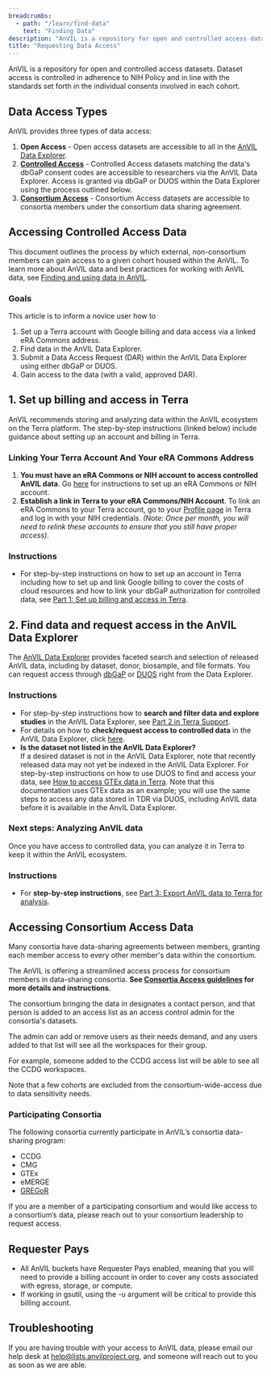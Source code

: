```yaml
---
breadcrumbs:
  - path: "/learn/find-data"
    text: "Finding Data"
description: "AnVIL is a repository for open and controlled access datasets. Dataset access is controlled in adherence to NIH Policy and in line with the standards set forth in the individual consents involved in each cohort."
title: "Requesting Data Access"
---
```


<Alert icon={false} severity="info">
  AnVIL is a repository for open and controlled access datasets. Dataset access
  is controlled in adherence to NIH Policy and in line with the standards set
  forth in the individual consents involved in each cohort.
</Alert>

## Data Access Types

AnVIL provides three types of data access:

1. **Open Access** - Open access datasets are accessible to all in the [AnVIL Data Explorer](https://explore.anvilproject.org/guides).
1. **[Controlled Access](/learn/find-data/requesting-data-access#accessing-controlled-access-data)** - Controlled Access datasets matching the data's dbGaP consent codes are accessible to researchers  via the AnVIL Data Explorer. Access is granted via dbGaP or DUOS within the Data Explorer using the process outlined below.
1. **[Consortium Access](/learn/find-data/requesting-data-access#accessing-consortium-access-data)** - Consortium Access datasets are accessible to consortia
   members under the consortium data sharing agreement.

## Accessing Controlled Access Data

This document outlines the process by which external, non-consortium members can gain access to a given cohort housed within the AnVIL. To learn more about AnVIL data and best practices for working with AnVIL data, see [Finding and using data in AnVIL](https://support.terra.bio/hc/en-us/articles/34594440468635-Finding-and-using-AnVIL-data). 


### Goals
This article is to inform a novice user how to 

1. Set up a Terra account with Google billing and data access via a linked eRA Commons address.    
2. Find data in the AnVIL Data Explorer.     
3. Submit a Data Access Request (DAR) within the AnVIL Data Explorer using either dbGaP or DUOS.
4. Gain access to the data (with a valid, approved DAR).     

## 1. Set up billing and access in Terra

AnVIL recommends storing and analyzing data within the AnVIL ecosystem on the Terra platform. The step-by-step instructions (linked below) include guidance about setting up an account and billing in Terra.

### Linking Your Terra Account And Your eRA Commons Address

1. **You must have an eRA Commons or NIH account to access controlled AnVIL data**. Go [here](https://wiki.nci.nih.gov/display/TCGA/Application+Process) for
   instructions to set up an eRA Commons or NIH account.
1. **Establish a link in Terra to your eRA Commons/NIH Account**. To link an eRA Commons to your Terra account, go to
   your [Profile page](https://anvil.terra.bio/#profile) in Terra and log in with your NIH credentials. _(Note: Once per
   month, you will need to relink these accounts to ensure that you still have proper access)_.      

### Instructions    

- For step-by-step instructions on how to set up an account in Terra including how to set up and link Google billing to cover the costs of cloud resources and how to link your dbGaP authorization for controlled data, see [Part 1: Set up billing and access in Terra](https://support.terra.bio/hc/en-us/articles/34595554957723-Part-1-Set-up-billing-and-data-access-in-Terra). 

## 2. Find data and request access in the AnVIL Data Explorer

The [AnVIL Data Explorer](https://explore.anvilproject.org/datasets) provides faceted search and selection of released AnVIL data, including by dataset, donor, biosample, and file formats. You can request access through [dbGaP](https://support.terra.bio/hc/en-us/articles/34596321862427-Part-2-Search-and-select-data-in-AnVIL-Data-Explorer#h_01JNH1JK575KK82W997MXZT2WH) or [DUOS](https://support.terra.bio/hc/en-us/articles/34596321862427-Part-2-Search-and-select-data-in-AnVIL-Data-Explorer#h_01JNH68WKCFZVYYAQPND1M38B3) right from the Data Explorer.    

### Instructions    

- For step-by-step instructions how to **search and filter data and explore studies** in the AnVIL Data Explorer, see [Part 2 in Terra Support](https://support.terra.bio/hc/en-us/articles/34596321862427-Part-2-Search-and-select-data-in-AnVIL-Data-Explorer#h_01JNH0C1NJWMVCH66ESM444RFN).      
- For details on how to **check/request access to controlled data** in the AnVIL Data Explorer, click [here](https://support.terra.bio/hc/en-us/articles/34596321862427-Part-2-Search-and-select-data-in-AnVIL-Data-Explorer#h_01JNH1JK575KK82W997MXZT2WH).    
- **Is the dataset not listed in the AnVIL Data Explorer?**      
If a desired dataset is not in the AnVIL Data Explorer, note that recently released data may not yet be indexed in the AnVIL Data Explorer. For step-by-step instructions on how to use DUOS to find and access your data, see [How to access GTEx data in Terra](https://support.terra.bio/hc/en-us/articles/30873545719451). Note that this documentation uses GTEx data as an example; you will use the same steps to access any data stored in TDR via DUOS, including AnVIL data before it is available in the AnvIL Data Explorer.

### Next steps: Analyzing AnVIL data  

Once you have access to controlled data, you can analyze it in Terra to keep it within the AnVIL ecosystem.     

### Instructions    

- For **step-by-step instructions**, see [Part 3: Export AnVIL data to Terra for analysis](https://support.terra.bio/hc/en-us/articles/34607573660827-Part-3-Export-AnVIL-data-to-Terra-for-analysis). 

## Accessing Consortium Access Data

Many consortia have data-sharing agreements between members, granting each member access to every other member's data
within the consortium.

The AnVIL is offering a streamlined access process for consortium members in data-sharing consortia. **See [Consortia Access guidelines](https://anvilproject.org/learn/data-submitters/resources/consortium-data-access-guidelines) for more details and instructions**. 

The consortium bringing the data in designates a contact person, and that person is added to an access list as an access
control admin for the consortia's datasets.

The admin can add or remove users as their needs demand, and any users added to that list will see all the workspaces
for their group.

For example, someone added to the CCDG access list will be able to see all the CCDG workspaces.

<Alert severity="warning">
  Note that a few cohorts are excluded from the consortium-wide-access due to
  data sensitivity needs.
</Alert>

### Participating Consortia

The following consortia currently participate in AnVIL’s consortia data-sharing program:

- CCDG
- CMG
- GTEx
- eMERGE
- [GREGoR](https://https://gregorconsortium.org/)

If you are a member of a participating consortium and would like access to a consortium’s data, please reach out to your
consortium leadership to request access.

## Requester Pays

- All AnVIL buckets have Requester Pays enabled, meaning that you will need to provide a billing account in order to
  cover any costs associated with egress, storage, or compute.
- If working in gsutil, using the -u argument will be critical to provide this billing account.

## Troubleshooting

If you are having trouble with your access to AnVIL data, please email our help desk
at [help@lists.anvilproject.org]({anvilHelp}), and someone will reach out to you as soon as we are
able.
